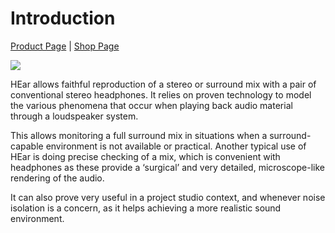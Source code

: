 # Introduction
[Product Page](https://www.flux.audio/project/ircam-hear/) 
| [Shop Page](https://shop.flux.audio/en_US/products/ircam-hear)

![](https://media.githubusercontent.com/media/FLUX-SE/doc_images/main/Plugins/ircam-hear/hear_00.jpg)

HEar allows faithful reproduction of a stereo or surround mix with a pair of conventional stereo headphones. It relies on
proven technology to model the various phenomena that occur when playing back audio material through a loudspeaker
system.  

This allows monitoring a full surround mix in situations when a surround-capable environment is not available or practical.
Another typical use of HEar is doing precise checking of a mix, which is convenient with headphones as these provide a
'surgical' and very detailed, microscope-like rendering of the audio.  

It can also prove very useful in a project studio context, and whenever noise isolation is a concern, as it helps achieving a
more realistic sound environment.
